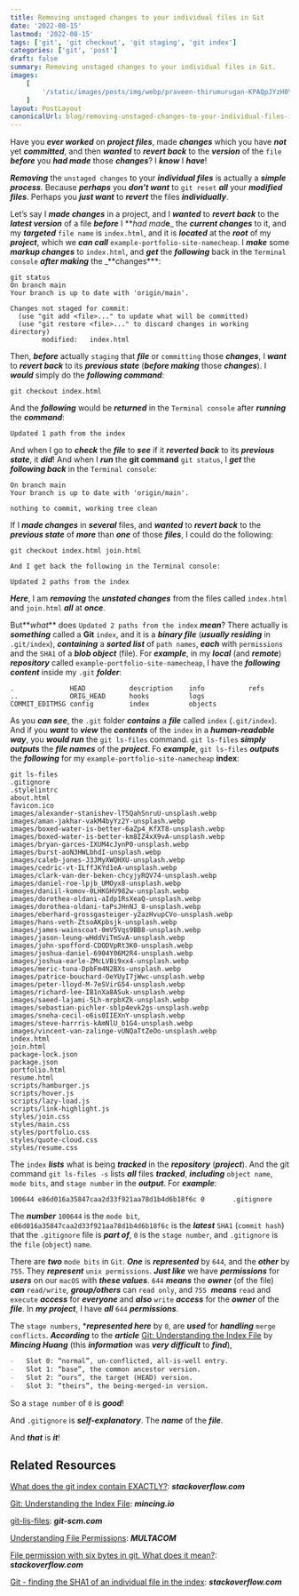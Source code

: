 ```yaml
---
title: Removing unstaged changes to your individual files in Git
date: '2022-08-15'
lastmod: '2022-08-15'
tags: ['git', 'git checkout', 'git staging', 'git index']
categories: ['git', 'post']
draft: false
summary: Removing unstaged changes to your individual files in Git.
images:
    [
        '/static/images/posts/img/webp/praveen-thirumurugan-KPAQpJYzH0Y-unsplash.webp',
    ]
layout: PostLayout
canonicalUrl: blog/removing-unstaged-changes-to-your-individual-files-in-git
---
```


<Unsplash
	src="/static/images/posts/img/webp/praveen-thirumurugan-KPAQpJYzH0Y-unsplash.webp"
	author="Praveen Thirumurugan"
	alt="Removing unstaged changes to your individual files in Git"
	srcUrl="https://unsplash.com/photos/KPAQpJYzH0Y"
	authorUrl="https://unsplash.com/@praveentcom"
/>

Have you **_ever worked_** on **_project files_**, made **_changes_** which you
have **_not_** yet **_committed_**, and then **_wanted_** to **_revert back_**
to the **_version_** of the `file` **_before_** you **_had made_** those
**_changes_**? I **_know_** I **_have_**!

**_Removing_** the `unstaged changes` to your **_individual files_** is actually
a **_simple process_**. Because **_perhaps_** you **_don’t want_** to
`git reset` **_all_** your **_modified files_**. Perhaps you **_just want_** to
**_revert_** the files **_individually_**.

Let’s say I **_made changes_** in a project, and I **_wanted_** to **_revert
back_** to the **_latest version_** of a file **_before_** I **_had mad_**e**_
the _**current changes**_ to it, and my _**targeted**_ `file name` is
`index.html`, and it is _**located**_ at the _**root**_ of my _**project**_,
which we _**can call**_ `example-portfolio-site-namecheap`. I _**make**_ some
_**markup changes**_ to `index.html`, and _**get**_ the _**following**_ back in
the `Terminal console` _**after making**_ the _**changes\*\*\*:

```shell
git status
On branch main
Your branch is up to date with 'origin/main'.

Changes not staged for commit:
  (use "git add <file>..." to update what will be committed)
  (use "git restore <file>..." to discard changes in working directory)
        modified:   index.html
```

Then, **_before_** actually `staging` that **_file_** or `committing` those
**_changes_**, I **_want_** to **_revert back_** to its **_previous state_**
(**_before making_** those **_changes_**). I **_would_** simply do the
**_following command_**:

```shell
git checkout index.html
```

And the **_following_** would be **_returned_** in the `Terminal console` after
**_running_** the **_command_**:

```shell
Updated 1 path from the index
```

And when I go to **_check_** the **_file_** to **_see_** if it **_reverted
back_** to its **_previous state_**, it **_did_**! And when I **_run_** the
**git command** `git status`, I **_get_** the **_following back_** in the
`Terminal console`:

```shell
On branch main
Your branch is up to date with 'origin/main'.

nothing to commit, working tree clean
```

If I **_made changes_** in **_several_** files, and **_wanted_** to **_revert
back_** to the **_previous state_** of **_more_** than **_one_** of those
**_files_**, I could do the following:

```shell
git checkout index.html join.html

And I get back the following in the Terminal console:

Updated 2 paths from the index
```

**_Here_**, I am **_removing_** the **_unstated changes_** from the files called
`index.html` and `join.html` **_all_** at **_once_**.

But**_what_** does `Updated 2 paths from the index` **_mean_**? There actually
is **_something_** called a **Git** `index`, and it is a **_binary file_**
(**_usually residing_** in `.git/index`), **_containing_** a **_sorted list_**
of `path names`, **_each_** with `permissions` and the `SHA1` of a **_blob
object_** (file). For **_example_**, in my **_local_** (and **_remote_**)
**_repository_** called `example-portfolio-site-namecheap`, I have the
**_following content_** inside my `.git` **_folder_**:

```shell
.              HEAD           description    info           refs
..             ORIG_HEAD      hooks          logs
COMMIT_EDITMSG config         index          objects
```

As you **_can see_**, the `.git` folder **_contains_** a **_file_** called
`index` (`.git/index`). And if you **_want_** to **_view_** the **_contents_**
of the `index` in a **_human-readable way_**, you **_would run_** the
`git ls-files` command. `git ls-files` **_simply outputs_** the **_file names_**
of the **_project_**. Fo **_example_**, `git ls-files` **_outputs_** the
**_following_** for my `example-portfolio-site-namecheap` **index**:

```shell
git ls-files
.gitignore
.stylelintrc
about.html
favicon.ico
images/alexander-stanishev-lT5QahSnruU-unsplash.webp
images/aman-jakhar-vakM4byYz2Y-unsplash.webp
images/boxed-water-is-better-6aZp4_KfXT8-unsplash.webp
images/boxed-water-is-better-km8IZ4xX9vA-unsplash.webp
images/bryan-garces-IXUM4cJynP0-unsplash.webp
images/burst-aoN3HWLbhdI-unsplash.webp
images/caleb-jones-J3JMyXWQHXU-unsplash.webp
images/cedric-vt-ILffJKYd1eA-unsplash.webp
images/clark-van-der-beken-chcyjyRQV74-unsplash.webp
images/daniel-roe-lpjb_UMOyx8-unsplash.webp
images/daniil-komov-0LHKGHV982w-unsplash.webp
images/dorothea-oldani-aIdp1RsXeaQ-unsplash.webp
images/dorothea-oldani-taPsJHnNJ_8-unsplash.webp
images/eberhard-grossgasteiger-y2azHvupCVo-unsplash.webp
images/hans-veth-ZtsoAKpbsjk-unsplash.webp
images/james-wainscoat-0mV5Vqs9BB8-unsplash.webp
images/jason-leung-wHddViTmSvA-unsplash.webp
images/john-spofford-CDODVpRt3K0-unsplash.webp
images/joshua-daniel-6904Y06M2R4-unsplash.webp
images/joshua-earle-ZMcLVBi9xx4-unsplash.webp
images/meric-tuna-DpbFm4N2BXs-unsplash.webp
images/patrice-bouchard-OeYUyI7jWwc-unsplash.webp
images/peter-lloyd-M-7eSVirG54-unsplash.webp
images/richard-lee-IB1nXa8ASuk-unsplash.webp
images/saeed-lajami-5Lh-mrpbXZk-unsplash.webp
images/sebastian-pichler-sblp4evk2gs-unsplash.webp
images/sneha-cecil-o6is0IIEXnY-unsplash.webp
images/steve-harrris-kAmNlU_b1G4-unsplash.webp
images/vincent-van-zalinge-vUNQaTtZeOo-unsplash.webp
index.html
join.html
package-lock.json
package.json
portfolio.html
resume.html
scripts/hamburger.js
scripts/hover.js
scripts/lazy-load.js
scripts/link-highlight.js
styles/join.css
styles/main.css
styles/portfolio.css
styles/quote-cloud.css
styles/resume.css
```

The `index` **_lists_** what is being **_tracked_** in the **_repository_**
(**_project_**). And the git command `git ls-files -s` lists **_all_** files
**_tracked_**, **_including_** `object name`, `mode bits`, and `stage number` in
the **_output_**. For **_example_**:

```shell
100644 e86d016a35847caa2d33f921aa78d1b4d6b18f6c 0       .gitignore
```

The **_number_** `100644` is the `mode bit`,
`e86d016a35847caa2d33f921aa78d1b4d6b18f6c` is the **_latest_** `SHA1`
(`commit hash`) that the `.gitignore` file is **_part of_**, `0` is the
`stage number`, and `.gitignore` is the `file` (`object`) `name`.

There are **_two_** `mode bits` in `Git`. **_One_** is **_represented_** by
`644`, and the **_other_** by `755`. They **_represent_** `unix permissions`.
**_Just like_** we have **_permissions_** for **_users_** on our `macOS` with
**_these values_**. `644` **_means_** the **_owner_** (of the file) **_can_**
`read/write`, **_group/others_** can `read only`, and `755`  **_means_** `read`
and `execute` **_access_** for **_everyone_** and **_also_** `write`
**_access_** for the **_owner_** of the **_file_**. In **_my project_**, I have
**_all_** `644` **_permissions_**.

The `stage numbers`, \***_represented here_** by `0`, are **_used_** for
**_handling_** `merge conflicts`. **_According_** to the **_article_**
[Git: Understanding the Index File](https://mincong.io/2018/04/28/git-index/) by
**_Mincing Huang_** (this **_information_** was **_very difficult_** to
**_find_**),

```markdown
-   Slot 0: “normal”, un-conflicted, all-is-well entry.
-   Slot 1: “base”, the common ancestor version.
-   Slot 2: “ours”, the target (HEAD) version.
-   Slot 3: “theirs”, the being-merged-in version.
```

So a `stage number` of `0` is **_good_**!

And `.gitignore` is **_self-explanatory_**. The **_name_** of the **_file_**.

And **_that_** is **_it_**!

## Related Resources

[What does the git index contain EXACTLY?](https://stackoverflow.com/questions/4084921/what-does-the-git-index-contain-exactly):
**_stackoverflow.com_**

[Git: Understanding the Index File](https://mincong.io/2018/04/28/git-index/):
**_mincing.io_**

[git-lis-files](https://git-scm.com/docs/git-ls-files): **_git-scm.com_**

[Understanding File Permissions](https://www.multacom.com/faq/password_protection/file_permissions.htm):
**_MULTACOM_**

[File permission with six bytes in git. What does it mean?](https://unix.stackexchange.com/questions/450480/file-permission-with-six-bytes-in-git-what-does-it-mean):
**_stackoverflow.com_**

[Git - finding the SHA1 of an individual file in the index](https://stackoverflow.com/questions/460297/git-finding-the-sha1-of-an-individual-file-in-the-index):
**_stackoverflow.com_**
